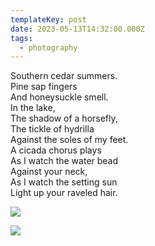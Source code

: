 ```yaml
---
templateKey: post
date: 2023-05-13T14:32:00.000Z
tags:
  - photography
---
```

Southern cedar summers.<br/>
Pine sap fingers<br/>
And honeysuckle smell.<br/>
In the lake,<br/>
The shadow of a horsefly,<br/>
The tickle of hydrilla<br/>
Against the soles of my feet.<br/>
A cicada chorus plays<br/>
As I watch the water bead<br/>
Against your neck,<br/>
As I watch the setting sun<br/>
Light up your raveled hair.

![](../../assets/photos/20230513-IMG_6002.jpg)

![](../../assets/photos/20230513-IMG_5982.jpg)